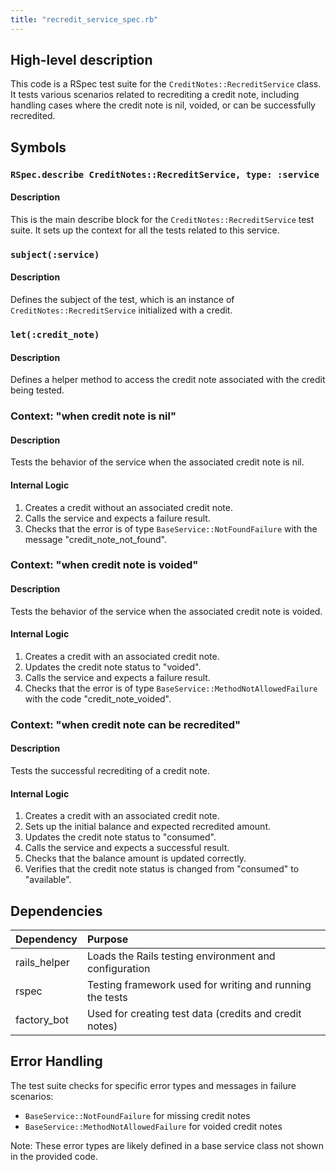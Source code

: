 ```yaml
---
title: "recredit_service_spec.rb"
---
```


## High-level description
This code is a RSpec test suite for the `CreditNotes::RecreditService` class. It tests various scenarios related to recrediting a credit note, including handling cases where the credit note is nil, voided, or can be successfully recredited.

## Symbols

### `RSpec.describe CreditNotes::RecreditService, type: :service`
#### Description
This is the main describe block for the `CreditNotes::RecreditService` test suite. It sets up the context for all the tests related to this service.

### `subject(:service)`
#### Description
Defines the subject of the test, which is an instance of `CreditNotes::RecreditService` initialized with a credit.

### `let(:credit_note)`
#### Description
Defines a helper method to access the credit note associated with the credit being tested.

### Context: "when credit note is nil"
#### Description
Tests the behavior of the service when the associated credit note is nil.

#### Internal Logic
1. Creates a credit without an associated credit note.
2. Calls the service and expects a failure result.
3. Checks that the error is of type `BaseService::NotFoundFailure` with the message "credit_note_not_found".

### Context: "when credit note is voided"
#### Description
Tests the behavior of the service when the associated credit note is voided.

#### Internal Logic
1. Creates a credit with an associated credit note.
2. Updates the credit note status to "voided".
3. Calls the service and expects a failure result.
4. Checks that the error is of type `BaseService::MethodNotAllowedFailure` with the code "credit_note_voided".

### Context: "when credit note can be recredited"
#### Description
Tests the successful recrediting of a credit note.

#### Internal Logic
1. Creates a credit with an associated credit note.
2. Sets up the initial balance and expected recredited amount.
3. Updates the credit note status to "consumed".
4. Calls the service and expects a successful result.
5. Checks that the balance amount is updated correctly.
6. Verifies that the credit note status is changed from "consumed" to "available".

## Dependencies
| Dependency | Purpose |
|:-----------|:--------|
| rails_helper | Loads the Rails testing environment and configuration |
| rspec | Testing framework used for writing and running the tests |
| factory_bot | Used for creating test data (credits and credit notes) |

## Error Handling
The test suite checks for specific error types and messages in failure scenarios:
- `BaseService::NotFoundFailure` for missing credit notes
- `BaseService::MethodNotAllowedFailure` for voided credit notes

Note: These error types are likely defined in a base service class not shown in the provided code.
